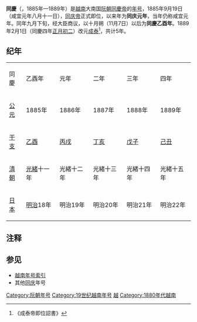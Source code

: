{{Eranamebox|年号=同慶
|起讫时间= 1885年—1889年
|政权= [[阮朝|阮朝]]
|帝王=[[同慶帝|同慶帝]]
|历时= 5年
|timeline=<timeline>
ImageSize  = width:200 height:50
PlotArea   = width:180 height:30 left:10 bottom:20
TimeAxis   = orientation:horizontal
DateFormat = yyyy
Period     = from:1802 till:1945
AlignBars  = early
ScaleMajor = increment:60 start:1820
Colors =
  id:canvas value:rgb(1,1,0.85)
BackgroundColors = canvas:canvas
PlotData =
  width:4 color:black
  bar:era from:start till:end color:black
  bar:era from:1885 till:1889 color:red
  at:1885 mark:(line,white)
  at:1889 mark:(line,white)
</timeline>
|说明=<span style="color: red">同慶</span>在'''阮朝'''时期的位置。
}}
'''同慶'''（{{vie|v=Đồng Khánh|hn=同慶}}，1885年—1889年）是[[越南|越南]]大南国[[阮朝|阮朝]][[同慶帝|同慶帝]]的[[年号|年号]]，1885年9月19日（咸宜元年八月十一日），[[同庆帝|同庆帝]]正式即位，以来年为'''同庆元年'''，当年仍称咸宜元年。同年九月下旬，经大臣商议，以十月朔（11月7日）以后为'''同慶乙酉年'''。1889年2月1日（同慶四年[[正月初二|正月初二]]）改元[[成泰|成泰]]<ref>《成泰帝即位詔書》</ref>，共计5年。

==纪年==

{| class="wikitable" style="background-color:#ffffff;text-align:center"
|- style="background-color:#cccccc;font-weight:bold"
|同慶||乙酉年||元年||二年||三年||四年
|- 
![[公元|公元]]
|1885年||1886年||1887年||1888年||1889年
|- 
![[干支|干支]]
|[[乙酉|乙酉]]||[[丙戌|丙戌]]||[[丁亥|丁亥]]||[[戊子|戊子]]||[[己丑|己丑]]
|-
![[清朝|清朝]]
|[[光緒|光緒]]十一年||光緒十二年||光緒十三年||光緒十四年||光緒十五年
|- 
![[大日本帝国|日本]]
|[[明治|明治]]18年||明治19年||明治20年||明治21年||明治22年
|}

==注释==
{{reflist}}

==参见==
*[[越南年号索引|越南年号索引]]
*其他[[同庆|同庆]]年号
{{年号|[[咸宜|咸宜]]|[[越南年号索引|越南阮朝年号]]|[[成泰|成泰]]}}
{{越南年號}}
[[Category:阮朝年号|Category:阮朝年号]]
[[Category:19世纪越南年号|Category:19世纪越南年号]]
[[Category:一世一元年號|越]]
[[Category:1880年代越南|Category:1880年代越南]]